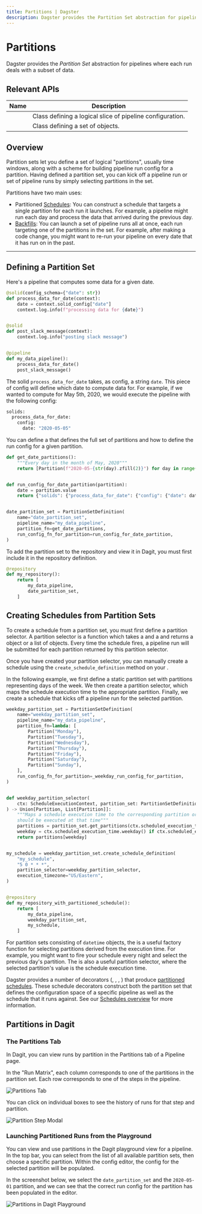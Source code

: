 ```yaml
---
title: Partitions | Dagster
description: Dagster provides the Partition Set abstraction for pipelines where each run deals with a subset of data.
---
```


# Partitions

Dagster provides the _Partition Set_ abstraction for pipelines where each run deals with a subset of data.

## Relevant APIs

| Name                                         | Description                                                      |
| -------------------------------------------- | ---------------------------------------------------------------- |
| <PyObject object="Partition" />              | Class defining a logical slice of pipeline configuration.        |
| <PyObject object="PartitionSetDefinition" /> | Class defining a set of <PyObject object="Partition" /> objects. |

## Overview

Partition sets let you define a set of logical "partitions", usually time windows, along with a scheme for building pipeline run config for a partition. Having defined a partition set, you can kick off a pipeline run or set of pipeline runs by simply selecting partitions in the set.

Partitions have two main uses:

- Partitioned [Schedules](/concepts/partitions-schedules-sensors/schedules): You can construct a schedule that targets a single partition for each run it launches. For example, a pipeline might run each day and process the data that arrived during the previous day.
- [Backfills](/concepts/partitions-schedules-sensors/backfills): You can launch a set of pipeline runs all at once, each run targeting one of the partitions in the set. For example, after making a code change, you might want to re-run your pipeline on every date that it has run on in the past.

---

## Defining a Partition Set

Here's a pipeline that computes some data for a given date.

```python file=/concepts/partitions_schedules_sensors/pipeline.py startafter=start_pipeline_marker_1 endbefore=end_pipeline_marker_1
@solid(config_schema={"date": str})
def process_data_for_date(context):
    date = context.solid_config["date"]
    context.log.info(f"processing data for {date}")


@solid
def post_slack_message(context):
    context.log.info("posting slack message")


@pipeline
def my_data_pipeline():
    process_data_for_date()
    post_slack_message()
```

The solid `process_data_for_date` takes, as config, a string `date`. This piece of config will define which date to compute data for. For example, if we wanted to compute for May 5th, 2020, we would execute the pipeline with the following config:

```python file=/concepts/partitions_schedules_sensors/config.yaml
solids:
  process_data_for_date:
    config:
      date: "2020-05-05"
```

You can define a <PyObject module="dagster" object="PartitionSetDefinition"/> that defines the full set of partitions and how to define the run config for a given partition.

```python file=/concepts/partitions_schedules_sensors/partition_definition.py startafter=start_def endbefore=end_def
def get_date_partitions():
    """Every day in the month of May, 2020"""
    return [Partition(f"2020-05-{str(day).zfill(2)}") for day in range(1, 32)]


def run_config_for_date_partition(partition):
    date = partition.value
    return {"solids": {"process_data_for_date": {"config": {"date": date}}}}


date_partition_set = PartitionSetDefinition(
    name="date_partition_set",
    pipeline_name="my_data_pipeline",
    partition_fn=get_date_partitions,
    run_config_fn_for_partition=run_config_for_date_partition,
)
```

To add the partition set to the repository and view it in Dagit, you must first include it in the repository definition.

```python file=/concepts/partitions_schedules_sensors/partition_definition.py startafter=start_repo_includ endbefore=end_repo_include
@repository
def my_repository():
    return [
        my_data_pipeline,
        date_partition_set,
    ]
```

## Creating Schedules from Partition Sets

To create a schedule from a partition set, you must first define a partition selector. A partition selector is a function which takes a <PyObject object="ScheduleExecutionContext" /> and a <PyObject object="PartitionSetDefinition" /> and returns a <PyObject object="Partition" /> object or a list of <PyObject object="Partition" /> objects. Every time the schedule fires, a pipeline run will be submitted for each partition returned by this partition selector.

Once you have created your partition selector, you can manually create a schedule using the `create_schedule_definition` method on your <PyObject object="PartitionSetDefinition" />.

In the following example, we first define a static partition set with partitions representing days of the week. We then create a partition selector, which maps the schedule execution time to the appropriate partition. Finally, we create a schedule that kicks off a pipeline run for the selected partition.

```python file=/concepts/partitions_schedules_sensors/partition_definition.py startafter=start_manual_partition_schedule endbefore=end_manual_partition_schedule
weekday_partition_set = PartitionSetDefinition(
    name="weekday_partition_set",
    pipeline_name="my_data_pipeline",
    partition_fn=lambda: [
        Partition("Monday"),
        Partition("Tuesday"),
        Partition("Wednesday"),
        Partition("Thursday"),
        Partition("Friday"),
        Partition("Saturday"),
        Partition("Sunday"),
    ],
    run_config_fn_for_partition=_weekday_run_config_for_partition,
)


def weekday_partition_selector(
    ctx: ScheduleExecutionContext, partition_set: PartitionSetDefinition
) -> Union[Partition, List[Partition]]:
    """Maps a schedule execution time to the corresponding partition or list of partitions that
    should be executed at that time"""
    partitions = partition_set.get_partitions(ctx.scheduled_execution_time)
    weekday = ctx.scheduled_execution_time.weekday() if ctx.scheduled_execution_time else 0
    return partitions[weekday]


my_schedule = weekday_partition_set.create_schedule_definition(
    "my_schedule",
    "5 0 * * *",
    partition_selector=weekday_partition_selector,
    execution_timezone="US/Eastern",
)


@repository
def my_repository_with_partitioned_schedule():
    return [
        my_data_pipeline,
        weekday_partition_set,
        my_schedule,
    ]
```

For partition sets consisting of `datetime` objects, the <PyObject object="create_offset_partition_selector" /> is a useful factory function for selecting partitions derived from the execution time. For example, you might want to fire your schedule every night and select the previous day's partition. The <PyObject object="identity_partition_selector" /> is also a useful partition selector, where the selected partition's value is the schedule execution time.

Dagster provides a number of decorators (<PyObject object="hourly_schedule" decorator />, <PyObject object="daily_schedule" decorator />, <PyObject object="weekly_schedule" decorator />, <PyObject object="monthly_schedule" decorator />) that produce [partitioned schedules](/concepts/partitions-schedules-sensors/schedules#partition-based-schedules). These schedule decorators construct both the partition set that defines the configuration space of a specific pipeline as well as the schedule that it runs against. See our [Schedules overview](/concepts/partitions-schedules-sensors/schedules) for more information.

## Partitions in Dagit

### The Partitions Tab

In Dagit, you can view runs by partition in the Partitions tab of a Pipeline page.

In the "Run Matrix", each column corresponds to one of the partitions in the partition set. Each row corresponds to one of the steps in the pipeline.

<!-- This was generated with:
    * `dagit -f repo.py` inside docs_snippet/concepts/partitions_schedules_sensors/ directory
    * Navigating to the partitions page for `my_data_pipeline`
-->

<Image
alt="Partitions Tab"
src="/images/concepts/partitions-schedules-sensors/partitions-page.png"
width={3808}
height={2414}
/>

You can click on individual boxes to see the history of runs for that step and partition.

<Image
alt="Partition Step Modal"
src="/images/concepts/partitions-schedules-sensors/partitions-step-modal.png"
width={3808}
height={2414}
/>

### Launching Partitioned Runs from the Playground

You can view and use partitions in the Dagit playground view for a pipeline. In the top bar, you can select from the list of all available partition sets, then choose a specific partition. Within the config editor, the config for the selected partition will be populated.

In the screenshot below, we select the `date_partition_set` and the `2020-05-01` partition, and we can see that the correct run config for the partition has been populated in the editor.

<Image
alt="Partitions in Dagit Playground"
src="/images/concepts/partitions-schedules-sensors/partitions-playground.png"
width={3808}
height={2414}
/>
